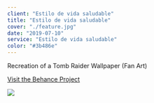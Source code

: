 ```yaml
---
client: "Estilo de vida saludable"
title: "Estilo de vida saludable"
cover: "./feature.jpg"
date: "2019-07-10"
service: "Estilo de vida saludable"
color: "#3b486e"
---
```


Recreation of a Tomb Raider Wallpaper (Fan Art)

[Visit the Behance Project](https://www.behance.net/gallery/43907099/Tomb-Raider)

![](./tomb-raider.jpg)
